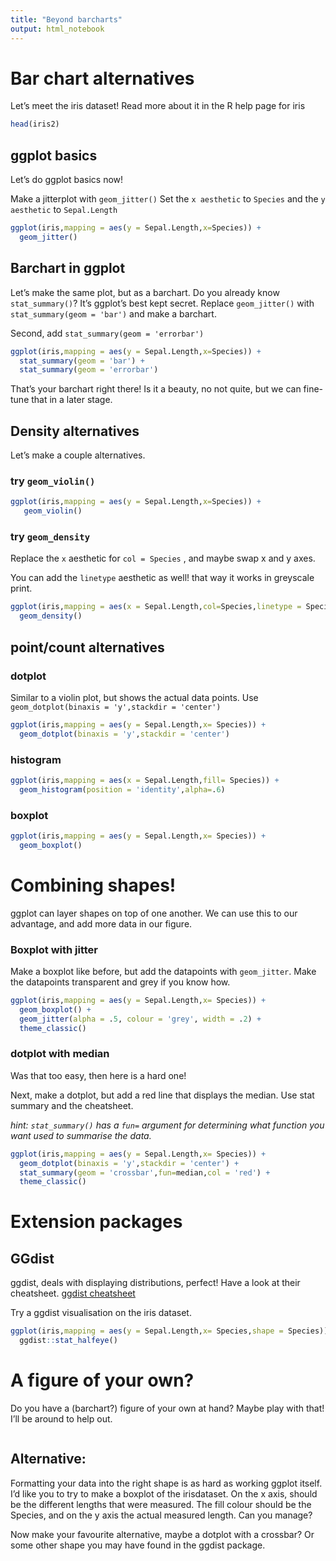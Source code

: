 ```yaml
---
title: "Beyond barcharts"
output: html_notebook
---
```


# Bar chart alternatives

Let's meet the iris dataset!
Read more about it in the R help page for iris

```r
head(iris2)
```

## ggplot basics

Let's do ggplot basics now!

Make a jitterplot with `geom_jitter()` Set the `x aesthetic` to `Species` and the `y aesthetic` to `Sepal.Length`

```r
ggplot(iris,mapping = aes(y = Sepal.Length,x=Species)) +
  geom_jitter()
```

## Barchart in ggplot

Let's make the same plot, but as a barchart.
Do you already know `stat_summary()`?
It's ggplot's best kept secret.
Replace `geom_jitter()` with `stat_summary(geom = 'bar')` and make a barchart.

Second, add `stat_summary(geom = 'errorbar')`

```r
ggplot(iris,mapping = aes(y = Sepal.Length,x=Species)) +
  stat_summary(geom = 'bar') +
  stat_summary(geom = 'errorbar')
```

That's your barchart right there!
Is it a beauty, no not quite, but we can fine-tune that in a later stage.

## Density alternatives

Let's make a couple alternatives.

### try `geom_violin()`

```r
ggplot(iris,mapping = aes(y = Sepal.Length,x=Species)) +
   geom_violin()
```

### try `geom_density`

Replace the `x` aesthetic for `col = Species` , and maybe swap x and y axes.

You can add the `linetype` aesthetic as well!
that way it works in greyscale print.

```r
ggplot(iris,mapping = aes(x = Sepal.Length,col=Species,linetype = Species)) +
  geom_density()
```

## point/count alternatives

### dotplot

Similar to a violin plot, but shows the actual data points.
Use `geom_dotplot(binaxis = 'y',stackdir = 'center')`

```r
ggplot(iris,mapping = aes(y = Sepal.Length,x= Species)) +
  geom_dotplot(binaxis = 'y',stackdir = 'center')
```

### histogram

```r
ggplot(iris,mapping = aes(x = Sepal.Length,fill= Species)) +
  geom_histogram(position = 'identity',alpha=.6)
```

### boxplot

```r
ggplot(iris,mapping = aes(y = Sepal.Length,x= Species)) +
  geom_boxplot()
```

# Combining shapes!

ggplot can layer shapes on top of one another.
We can use this to our advantage, and add more data in our figure.

### Boxplot with jitter

Make a boxplot like before, but add the datapoints with `geom_jitter`.
Make the datapoints transparent and grey if you know how.

```r
ggplot(iris,mapping = aes(y = Sepal.Length,x= Species)) +
  geom_boxplot() +
  geom_jitter(alpha = .5, colour = 'grey', width = .2) +
  theme_classic()
```

### dotplot with median

Was that too easy, then here is a hard one!

Next, make a dotplot, but add a red line that displays the median.
Use stat summary and the cheatsheet.

*hint: `stat_summary()` has a `fun=` argument for determining what function you want used to summarise the data.*

```r
ggplot(iris,mapping = aes(y = Sepal.Length,x= Species)) +
  geom_dotplot(binaxis = 'y',stackdir = 'center') +
  stat_summary(geom = 'crossbar',fun=median,col = 'red') + 
  theme_classic()
```

# Extension packages

## GGdist

ggdist, deals with displaying distributions, perfect!
Have a look at their cheatsheet.
[ggdist cheatsheet](https://github.com/mjskay/ggdist/blob/master/figures-source/cheat_sheet-slabinterval.pdf){.uri}

Try a ggdist visualisation on the iris dataset.

```r
ggplot(iris,mapping = aes(y = Sepal.Length,x= Species,shape = Species)) +
  ggdist::stat_halfeye() 

```

# A figure of your own?

Do you have a (barchart?) figure of your own at hand?
Maybe play with that!
I'll be around to help out.

```r

```

## Alternative:

Formatting your data into the right shape is as hard as working ggplot itself.
I'd like you to try to make a boxplot of the irisdataset.
On the x axis, should be the different lengths that were measured.
The fill colour should be the Species, and on the y axis the actual measured length.
Can you manage?

Now make your favourite alternative, maybe a dotplot with a crossbar?
Or some other shape you may have found in the ggdist package.

```r

```
